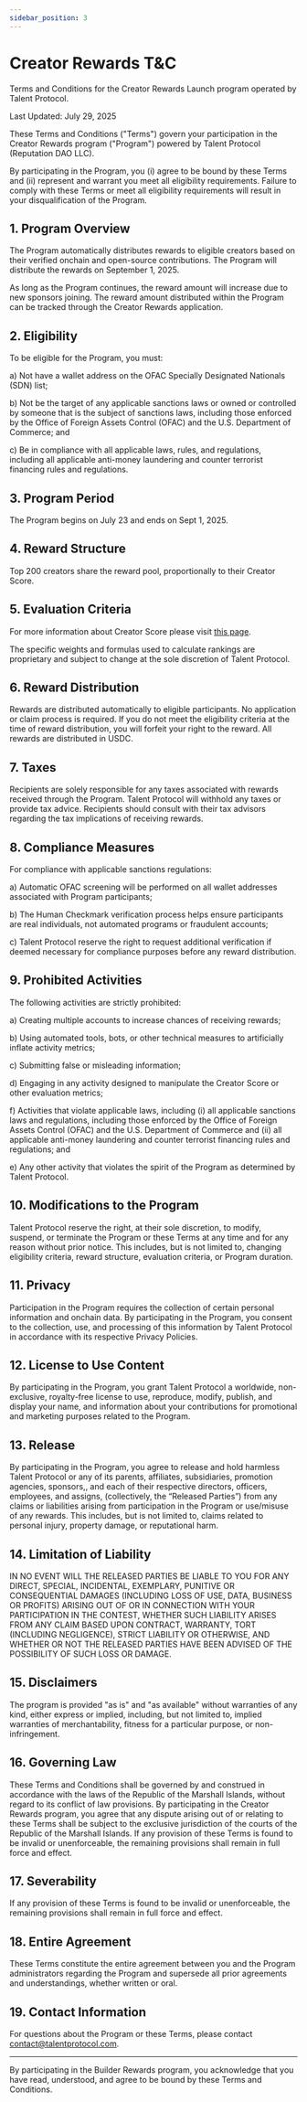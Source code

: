 ```yaml
---
sidebar_position: 3
---
```


# Creator Rewards T&C

Terms and Conditions for the Creator Rewards Launch program operated by Talent Protocol.

Last Updated: July 29, 2025

These Terms and Conditions ("Terms") govern your participation in the Creator Rewards program ("Program") powered by Talent Protocol (Reputation DAO LLC).

By participating in the Program, you (i) agree to be bound by these Terms and (ii) represent and warrant you meet all eligibility requirements. Failure to comply with these Terms or meet all eligibility requirements will result in your disqualification of the Program.

## 1. Program Overview

The Program automatically distributes rewards to eligible creators based on their verified onchain and open-source contributions. The Program will distribute the rewards on September 1, 2025.

As long as the Program continues, the reward amount will increase due to new sponsors joining. The reward amount distributed within the Program can be tracked through the Creator Rewards application.

## 2. Eligibility

To be eligible for the Program, you must:

a) Not have a wallet address on the OFAC Specially Designated Nationals (SDN) list;

b) Not be the target of any applicable sanctions laws or owned or controlled by someone that is the subject of sanctions laws, including those enforced by the Office of Foreign Assets Control (OFAC) and the U.S. Department of Commerce; and

c) Be in compliance with all applicable laws, rules, and regulations, including all applicable anti-money laundering and counter terrorist financing rules and regulations.

## 3. Program Period

The Program begins on July 23 and ends on Sept 1, 2025.

## 4. Reward Structure

Top 200 creators share the reward pool, proportionally to their Creator Score.

## 5. Evaluation Criteria

For more information about Creator Score please visit [this page](https://docs.talentprotocol.com/docs/protocol-concepts/scoring-systems/creator-score).

The specific weights and formulas used to calculate rankings are proprietary and subject to change at the sole discretion of Talent Protocol.

## 6. Reward Distribution

Rewards are distributed automatically to eligible participants. No application or claim process is required. If you do not meet the eligibility criteria at the time of reward distribution, you will forfeit your right to the reward. All rewards are distributed in USDC.

## 7. Taxes

Recipients are solely responsible for any taxes associated with rewards received through the Program. Talent Protocol will withhold any taxes or provide tax advice. Recipients should consult with their tax advisors regarding the tax implications of receiving rewards.

## 8. Compliance Measures

For compliance with applicable sanctions regulations:

a) Automatic OFAC screening will be performed on all wallet addresses associated with Program participants;

b) The Human Checkmark verification process helps ensure participants are real individuals, not automated programs or fraudulent accounts;

c) Talent Protocol reserve the right to request additional verification if deemed necessary for compliance purposes before any reward distribution.

## 9. Prohibited Activities

The following activities are strictly prohibited:

a) Creating multiple accounts to increase chances of receiving rewards;

b) Using automated tools, bots, or other technical measures to artificially inflate activity metrics;

c) Submitting false or misleading information;

d) Engaging in any activity designed to manipulate the Creator Score or other evaluation metrics;

f) Activities that violate applicable laws, including (i) all applicable sanctions laws and regulations, including those enforced by the Office of Foreign Assets Control (OFAC) and the U.S. Department of Commerce and (ii) all applicable anti-money laundering and counter terrorist financing rules and regulations; and

e) Any other activity that violates the spirit of the Program as determined by Talent Protocol.

## 10. Modifications to the Program

Talent Protocol reserve the right, at their sole discretion, to modify, suspend, or terminate the Program or these Terms at any time and for any reason without prior notice. This includes, but is not limited to, changing eligibility criteria, reward structure, evaluation criteria, or Program duration.

## 11. Privacy

Participation in the Program requires the collection of certain personal information and onchain data. By participating in the Program, you consent to the collection, use, and processing of this information by Talent Protocol in accordance with its respective Privacy Policies.

## 12. License to Use Content

By participating in the Program, you grant Talent Protocol a worldwide, non-exclusive, royalty-free license to use, reproduce, modify, publish, and display your name, and information about your contributions for promotional and marketing purposes related to the Program.

## 13. Release

By participating in the Program, you agree to release and hold harmless Talent Protocol or any of its parents, affiliates, subsidiaries, promotion agencies, sponsors,, and each of their respective directors, officers, employees, and assigns, (collectively, the “Released Parties”) from any claims or liabilities arising from participation in the Program or use/misuse of any rewards. This includes, but is not limited to, claims related to personal injury, property damage, or reputational harm.

## 14. Limitation of Liability

IN NO EVENT WILL THE RELEASED PARTIES BE LIABLE TO YOU FOR ANY DIRECT, SPECIAL, INCIDENTAL, EXEMPLARY, PUNITIVE OR CONSEQUENTIAL DAMAGES (INCLUDING LOSS OF USE, DATA, BUSINESS OR PROFITS) ARISING OUT OF OR IN CONNECTION WITH YOUR PARTICIPATION IN THE CONTEST, WHETHER SUCH LIABILITY ARISES FROM ANY CLAIM BASED UPON CONTRACT, WARRANTY, TORT (INCLUDING NEGLIGENCE), STRICT LIABILITY OR OTHERWISE, AND WHETHER OR NOT THE RELEASED PARTIES HAVE BEEN ADVISED OF THE POSSIBILITY OF SUCH LOSS OR DAMAGE.

## 15. Disclaimers

The program is provided "as is" and "as available" without warranties of any kind, either express or implied, including, but not limited to, implied warranties of merchantability, fitness for a particular purpose, or non-infringement.

## 16. Governing Law

These Terms and Conditions shall be governed by and construed in accordance with the laws of the Republic of the Marshall Islands, without regard to its conflict of law provisions. By participating in the Creator Rewards program, you agree that any dispute arising out of or relating to these Terms shall be subject to the exclusive jurisdiction of the courts of the Republic of the Marshall Islands. If any provision of these Terms is found to be invalid or unenforceable, the remaining provisions shall remain in full force and effect.

## 17. Severability

If any provision of these Terms is found to be invalid or unenforceable, the remaining provisions shall remain in full force and effect.

## 18. Entire Agreement

These Terms constitute the entire agreement between you and the Program administrators regarding the Program and supersede all prior agreements and understandings, whether written or oral.

## 19. Contact Information

For questions about the Program or these Terms, please contact contact@talentprotocol.com.

---

By participating in the Builder Rewards program, you acknowledge that you have read, understood, and agree to be bound by these Terms and Conditions.
